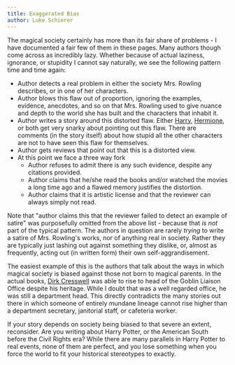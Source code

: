 ```yaml
---
title: Exaggerated Bias
author: Luke Schierer
---
```


The magical society certainly has more than its fair share of problems - I have documented a fair few of them in these pages.  Many authors though come across as incredibly lazy.  Whether because of actual laziness, ignorance, or stupidity I cannot say naturally, we see the following pattern time and time again:
* Author detects a real problem in either the society Mrs. Rowling describes, 
  or in one of her characters.
* Author blows this flaw out of proportion, ignoring the examples, evidence, 
  anecdotes, and so on that Mrs. Rowling used to give nuance and depth to the world she has built and the characters that inhabit it.  
* Author writes a story around this distorted flaw.  Either [Harry], [Hermione],
  or both get very snarky about pointing out this flaw.  There are comments (in the story itself) about how stupid all the other characters are not to have
  seen this flaw for themselves. 
* Author gets reviews that point out that this is a distorted view.
* At this point we face a three way fork
  * Author refuses to admit there is any such evidence, despite any citations 
    provided. 
  * Author claims that he/she read the books and/or watched the movies a long
    time ago and a flawed memory justifies the distortion.
  * Author claims that it is artistic license and that the reviewer can always
    simply not read. 

Note that "author claims this that the reviewer failed to detect an example of satire" was purposefully omitted from the above list - because that *is not* part of the typical pattern.  The authors in question are rarely *trying* to write a satire of Mrs. Rowling's works, nor of anything real in society.  Rather they are typically just lashing out against something they dislike, or, almost as frequently, acting out (in written form) their own self-aggrandisement. 

The easiest example of this is the authors that talk about the ways in which magical society is biased against those not born to magical parents. In the actual books, [Dirk Cresswell] was able to rise to head of the Goblin Liaison Office despite his heritage.  While I doubt that was a well regarded office, he was still a department head.  This directly contradicts the many stories out there in which someone of entirely mundane lineage cannot rise higher than a department secretary, janitorial staff, or cafeteria worker. 

If your story depends on society being biased to that severe an extent, reconsider.  Are you writing about Harry Potter, or the American South before the Civil Rights era?  While there are many parallels in Harry Potter to real events, none of them are perfect, and you lose something when you force the world to fit your historical stereotypes to exactly. 

[Dirk Cresswell]: ../../people/cresswell/dirk/

[Harry]: ../../people/potter/harry_james/

[Hermione]: ../../people/granger/hermione_jean/